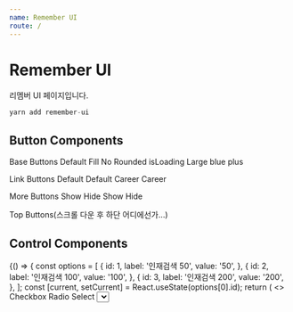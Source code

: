 ```yaml
---
name: Remember UI
route: /
---
```











# Remember UI

리멤버 UI 페이지입니다.

```javascript
yarn add remember-ui
```

## Button Components

<Playground>
  Base Buttons
  <Container direction="row" className="container">
    <BaseButton>Default</BaseButton>
    <BaseButton fill>Fill</BaseButton>
    <BaseButton rounded={false} disabled>
      No Rounded
    </BaseButton>
    <BaseButton isLoading>isLoading</BaseButton>
    <BaseButton color="blue" size="large" width={150}>
      Large blue
    </BaseButton>
    <BaseButton fill color="plus" size="xlarge" width={150}>
      plus
    </BaseButton>
  </Container>

  Link Buttons
  <Container direction="row" className="container">
    <LinkButton>Default</LinkButton>
    <LinkButton showAddress={false}>Default</LinkButton>
    <LinkButton address="https://career.rememberapp.co.kr">Career</LinkButton>
    <LinkButton showAddress={false} address="https://career.rememberapp.co.kr">
      Career
    </LinkButton>
  </Container>

  More Buttons
  <Container direction="row" className="container">
    <BaseButton color="black">
      Show
      <MoreButton />
    </BaseButton>
    <BaseButton color="black">
      Hide
      <MoreButton value />
    </BaseButton>
    <BaseButton fill>
      Show
      <MoreButton size="large" />
    </BaseButton>
    <BaseButton fill>
      Hide
      <MoreButton value size="large" />
    </BaseButton>
  </Container>

  Top Buttons(스크롤 다운 후 하단 어디에선가...)
  <TopButton />

</Playground>


## Control Components

<Playground>
  {() => {
    const options = [
      {
        id: 1,
        label: '인재검색 50',
        value: '50',
      },
      {
        id: 2,
        label: '인재검색 100',
        value: '100',
      },
      {
        id: 3,
        label: '인재검색 200',
        value: '200',
      },
    ];
    const [current, setCurrent] = React.useState(options[0].id);
    return (
      <>
        Checkbox
        <Container direction="row" className="container">
          <Checkbox state="on" />
          <Checkbox state="off" />
          <Checkbox state="on" disabled />
        </Container>
        Radio
        <Container direction="row" className="container">
          <Radio isChecked />
          <Radio />
        </Container>
        Select
        <Container direction="row" className="container">
          <Select
            className="pass-type"
            label="상품 종류"
            value={current}
            onChange={setCurrent}
            options={options}
          />
        </Container>
        Popover
        <Container direction="row" className="container">
          <Popover
            content={
              <div>
                <PopoverItem onClick={() => alert("Pop!")}>
                  쿠폰 등록1
                </PopoverItem>
                <PopoverItem onClick={() => alert("Pop!")}>
                  쿠폰 등록2
                </PopoverItem>
                <PopoverItem onClick={() => alert("Pop!")}>
                  쿠폰 등록3
                </PopoverItem>
              </div>
            }
          >
          <BaseButton fill width={150} size={"large"}>Popover</BaseButton>
          </Popover>
        </Container>
      </>
    );
  }}
</Playground>


## Input Components

<Playground>
  Base Input
  <Container direction="row" className="container">
    <BaseInput
      name="baseInput"
      label="제목"
      placeholder="제목을 입력하세요 (최대 50자)"
      maxLength={50}
      marginBottom={10}
    />

    <BaseInput
      name="baseInputDisabled"
      label="제목"
      disabled
    />
  </Container>

  Double Input
  <Container direction="row" className="container">
    <DoubleInput
      label1="유효 기간"
      value1={12}
      value2={25}
      name1="expiryDateMonth"
      name2="expiryDateYear"
      placeholder1="MM"
      placeholder2="YY"
      maxLength={2}
      onlyNumber
    />
  </Container>

  Image Input
  <Container direction="row" className="container">
    <ImageInput
      label="회사 로고 이미지"
      id="company-logo-img"
    />
  </Container>

  Masking Input
  <Container direction="row" className="container">
    <MaskingInput
      mask={[
        /[0-9]/,
        /[0-9]/,
        /[0-9]/,
        '-',
        /[0-9]/,
        /[0-9]/,
        '-',
        /[0-9]/,
        /[0-9]/,
        /[0-9]/,
        /[0-9]/,
        /[0-9]/,
      ]}
      type="text"
      name="registraionNumber"
      label="사업자등록번호"
      placeholder="10자리 숫자 입력(000-00-00000)"
    />
  </Container>

   Textarea
  <Container direction="row" className="container">
    <Textarea
      label={"문의내용"}
      type="text"
      name="message"
      maxLength={1500}
      placeholder={"1500자 내로 문의 내용을 적어 주세요."}
      required
    />
  </Container>
</Playground>

## Tooltip Components

<Playground>
  Tooltip
  <Container direction="row" className="container">
    <Tooltip 
      content={
        <span>
          제안을 보낸 후보자는 포지션에서
          <br /> 삭제할 수 없습니다
        </span>
      }
    />
    <Tooltip
      offset="4, 20"
      arrow={false}
      theme="dcdark"
      size="medium"
      content="추가하기"
      placement="top"
      type="plus"
      iconStyle={{ marginLeft: '10px' }}
    />
    <Tooltip
      theme="dcdark"
      size="medium"
      content="전체 보기"
      placement="right"
      type="plus"
      customComponent={
        <div style={{marginLeft: '20px', cursor:'pointer'}}>
          전체보기
        </div>
      }
    />
  </Container>

  Info Tooltip
  <Container direction="row" className="container">
    <InfoTooltip 
      target="info1"
      content={
        <span>
          툴팁을 클릭하면, 다시 보지 않게 됩니다.<br /> 
          로컬스토리지에서 툴팁을 닫았는지 확인 후 보여줍니다.
        </span>
      }
    />
  </Container>

</Playground>

## General Components

<Playground>
  Chip
  <Container direction="row" className="container">
    <Chip>Some message1</Chip>
    <Chip>Some message2</Chip>
    <Chip>Some message3</Chip>
    <Chip>Some message4</Chip>
    <Chip isOverflowed>
      Blah blah~
      BlahblahBlahblahBlahblahBlahblahBlahblahBlahblahBlahblahBlahblahBlahblahBlahblahBlahblahBlahblahBlahblahBlahblahBlahblahBlahblah
    </Chip>
  </Container>

  Spinner
  <Container direction="row" className="container">
    <Spinner />
    <Spinner width={10} height={10} borderWeight={2} />
  </Container>

</Playground>
